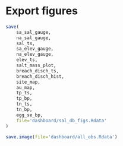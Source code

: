 # Export figures
```r
save(
    sa_sal_gauge,
    na_sal_gauge,
    sal_ts,
    sa_elev_gauge,
    na_elev_gauge,
    elev_ts,
    salt_mass_plot,
    breach_disch_ts,
    breach_disch_hist,
    site_map,
	au_map,
	tp_ts,
	tp_bp,
	tn_ts,
	tn_bp,
	egg_se_bp,
    file='dashboard/sal_db_figs.Rdata'
)

save.image(file='dashboard/all_obs.Rdata')
```
